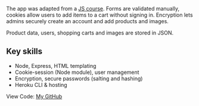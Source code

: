 The app was adapted from a [JS course](https://www.udemy.com/course/javascript-beginners-complete-tutorial/). Forms are validated manually, cookies allow users to add items to a cart without signing in. Encryption lets admins securely create an account and add products and images.

Product data, users, shopping carts and images are stored in JSON.

## Key skills

- Node, Express, HTML templating
- Cookie-session (Node module), user management
- Encryption, secure passwords (salting and hashing)
- Heroku CLI & hosting

View Code: [My GitHub](https://github.com/ddavisj/plantsnthings)
